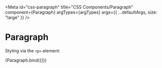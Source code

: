 

<Meta
  id="css-paragraph"
  title="CSS Components/Paragraph"
  component={Paragraph}
  argTypes={argTypes}
  args={{ ...defaultArgs, size: "large" }}
/>

# Paragraph

Styling via the `<p>` element:

<Canvas>
  <Story name="Large">{Paragraph.bind({})}</Story>
</Canvas>

<ArgsTable story="Large" />
